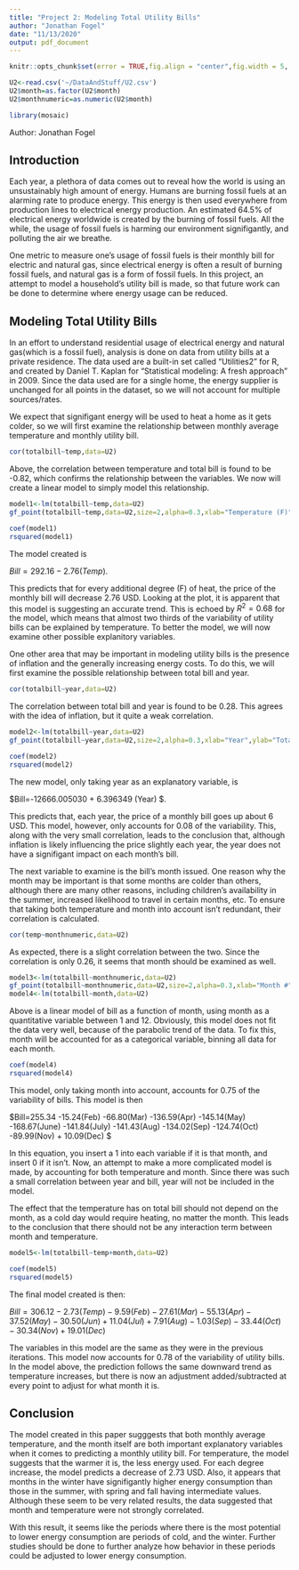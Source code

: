 ```yaml
---
title: "Project 2: Modeling Total Utility Bills"
author: "Jonathan Fogel"
date: "11/13/2020"
output: pdf_document
---
```


```r
knitr::opts_chunk$set(error = TRUE,fig.align = "center",fig.width = 5, fig.height = 3)

U2<-read.csv('~/DataAndStuff/U2.csv')
U2$month=as.factor(U2$month)
U2$monthnumeric=as.numeric(U2$month)
```

```r
library(mosaic)
```

Author: Jonathan Fogel

## Introduction

Each year, a plethora of data comes out to reveal how the world is using an unsustainably high amount of energy. Humans are burning fossil fuels at an alarming rate to produce energy. This energy is then used everywhere from production lines to electrical energy production. An estimated 64.5\% of electrical energy worldwide is created by the burning of fossil fuels. All the while, the usage of fossil fuels is harming our environment signifigantly, and polluting the air we breathe. 

One metric to measure one's usage of fossil fuels is their monthly bill for electric and natural gas, since electrical energy is often a result of burning fossil fuels, and natural gas is a form of fossil fuels. In this project, an attempt to model a household's utility bill is made, so that future work can be done to determine where energy usage can be reduced.

## Modeling Total Utility Bills

In an effort to understand residential usage of electrical energy and natural gas(which is a fossil fuel), analysis is done on data from utility bills at a private residence. The data used are a built-in set called "Utilities2" for R, and created by Daniel T. Kaplan for "Statistical modeling: A fresh approach" in 2009. Since the data used are for a single home, the energy supplier is unchanged for all points in the dataset, so we will not account for multiple sources/rates.

We expect that signifigant energy will be used to heat a home as it gets colder, so we will first examine the relationship between monthly average temperature and monthly utility bill.

```r
cor(totalbill~temp,data=U2)
```

Above, the correlation between temperature and total bill is found to be -0.82, which confirms the relationship between the variables. We now will create a linear model to simply model this relationship.

```r
model1<-lm(totalbill~temp,data=U2)
gf_point(totalbill~temp,data=U2,size=2,alpha=0.3,xlab="Temperature (F)",ylab="Total Utility Bill")%>%gf_line(fitted(model1)~temp,data=U2)

```
```r
coef(model1)
rsquared(model1)
```

The model created is 

$Bill=292.16-2.76(Temp).$

This predicts that for every additional degree (F) of heat, the price of the monthly bill will decrease 2.76 USD. Looking at the plot, it is apparent that this model is suggesting an accurate trend. This is echoed by $R^2=0.68$ for the model, which means that almost two thirds of the variability of utility bills can be explained by temperature. To better the model, we will now examine other possible explanitory variables.

One other area that may be important in modeling utility bills is the presence of inflation and the generally increasing energy costs. To do this, we will first examine the possible relationship between total bill and year.

```r
cor(totalbill~year,data=U2)
```

The correlation between total bill and year is found to be 0.28. This agrees with the idea of inflation, but it quite a weak correlation.

```r
model2<-lm(totalbill~year,data=U2)
gf_point(totalbill~year,data=U2,size=2,alpha=0.3,xlab="Year",ylab="Total Utility Bill")%>%gf_line(fitted(model2)~year,data=U2)

```

```r
coef(model2)
rsquared(model2)

```

The new model, only taking year as an explanatory variable, is 

$Bill=-12666.005030    +  6.396349 (Year) $. 

This predicts that, each year, the price of a monthly bill goes up about 6 USD. This model, however, only accounts for 0.08 of the variability. This, along with the very small correlation, leads to the conclusion that, although inflation is likely influencing the price slightly each year, the year does not have a signifigant impact on each month's bill.

The next variable to examine is the bill's month issued. One reason why the month may be important is that some months are colder than others, although there are many other reasons, including children's availability in the summer, increased likelihood to travel in certain months, etc. To ensure that taking both temperature and month into account isn't redundant, their correlation is calculated.

```r
cor(temp~monthnumeric,data=U2)
```

As expected, there is a slight correlation between the two. Since the correlation is only 0.26, it seems that month should be examined as well. 


```r
model3<-lm(totalbill~monthnumeric,data=U2)
gf_point(totalbill~monthnumeric,data=U2,size=2,alpha=0.3,xlab="Month #",ylab="Total Utility Bill")%>%gf_line(fitted(model3)~monthnumeric,data=U2)
model4<-lm(totalbill~month,data=U2)
```

Above is a linear model of bill as a function of month, using month as a quantitative variable between 1 and 12. Obviously, this model does not fit the data very well, because of the parabolic trend of the data. To fix this, month will be accounted for as a categorical variable, binning all data for each month.

```r
coef(model4)
rsquared(model4)
```

This model, only taking month into account, accounts for 0.75 of the variability of bills. This model is then

$Bill=255.34    -15.24(Feb)    -66.80(Mar)   -136.59(Apr)   -145.14(May)   -168.67(June)   -141.84(July)   -141.43(Aug)   -134.02(Sep)   -124.74(Oct)    -89.99(Nov)   +  10.09(Dec) $

In this equation, you insert a 1 into each variable if it is that month, and insert 0 if it isn't. Now, an attempt to make a more complicated model is made, by accounting for both temperature and month. Since there was such a small correlation between year and bill, year will not be included in the model.

The effect that the temperature has on total bill should not depend on the month, as a cold day would require heating, no matter the month. This leads to the conclusion that there should not be any interaction term between month and temperature.

```r
model5<-lm(totalbill~temp+month,data=U2)

```

```r
coef(model5)
rsquared(model5)
```

The final model created is then:

$Bill=306.12   -2.73(Temp)   -9.59(Feb)  -27.61(Mar)  -55.13(Apr)  -37.52(May)  -30.50(Jun)  + 11.04(Jul)   + 7.91(Aug)   -1.03(Sep)  -33.44(Oct)  -30.34(Nov) +19.01(Dec)$

The variables in this model are the same as they were in the previous iterations. This model now accounts for 0.78 of the variability of utility bills. In the model above, the prediction follows the same downward trend as temperature increases, but there is now an adjustment added/subtracted at every point to adjust for what month it is.

## Conclusion

The model created in this paper sugggests that both monthly average temperature, and the month itself are both important explanatory variables when it comes to predicting a monthly utility bill. For temperature, the model suggests that the warmer it is, the less energy used. For each degree increase, the model predicts a decrease of 2.73 USD. Also, it appears that months in the winter have signifigantly higher energy consumption than those in the summer, with spring and fall having intermediate values. Although these seem to be very related results, the data suggested that month and temperature were not strongly correlated.

With this result, it seems like the periods where there is the most potential to lower energy consumption are periods of cold, and the winter. Further studies should be done to further analyze how behavior in these periods could be adjusted to lower energy consumption.
